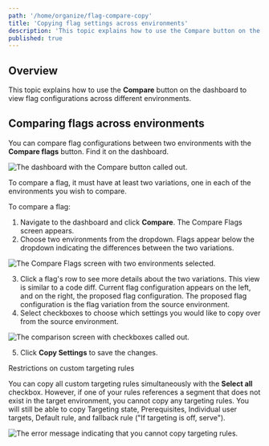 ```yaml
---
path: '/home/organize/flag-compare-copy'
title: 'Copying flag settings across environments'
description: 'This topic explains how to use the Compare button on the dashboard to view flag configurations across different environments.'
published: true
---
```


## Overview

This topic explains how to use the **Compare** button on the dashboard to view flag configurations across different environments.

## Comparing flags across environments

You can compare flag configurations between two environments with the **Compare flags** button. Find it on the dashboard.

![The dashboard with the Compare button called out.](../../images/flag-compare-callout-old.png)


To compare a flag, it must have at least two variations, one in each of the environments you wish to compare.

To compare a flag:

1. Navigate to the dashboard and click **Compare**. The Compare Flags screen appears.
2. Choose two environments from the dropdown. Flags appear below the dropdown indicating the differences between the two variations.

![The Compare Flags screen with two environments selected.](../../images/flag-comparing-two-environments-old.png)


3. Click a flag's row to see more details about the two variations. This view is similar to a code diff. Current flag configuration appears on the left, and on the right, the proposed flag configuration. The proposed flag configuration is the flag variation from the source environment.
4. Select checkboxes to choose which settings you would like to copy over from the source environment.

![The comparison screen with checkboxes called out.](../../images/flag-copy-options-callout.png)


5. Click **Copy Settings** to save the changes.

<Callout intent="alert">
  <CalloutTitle>Restrictions on custom targeting rules</CalloutTitle>
  <CalloutDescription>

You can copy all custom targeting rules simultaneously with the **Select all** checkbox. However, if one of your
rules references a segment that does not exist in the target environment, you cannot copy any targeting rules. You
will still be able to copy Targeting state, Prerequisites, Individual user targets, Default rule, and fallback rule
("If targeting is off, serve").

  </CalloutDescription>
</Callout>

![The error message indicating that you cannot copy targeting rules.](../../images/flag-copy-error.png)

